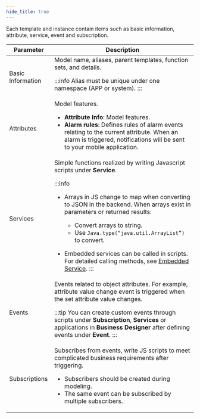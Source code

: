```yaml
---
hide_title: true
---
```


Each template and instance contain items such as basic information, attribute, service, event and subscription.

<table>
<thead>
<tr>
<th>Parameter</th>
<th>Description</th>
</tr>
</thead>
<tbody>
<tr>
<td>Basic Information</td>
<td>
Model name, aliases, parent templates, function sets, and details.

:::info
Alias must be unique under one namespace (APP or system).
:::

</td>
</tr>
<tr>
<td>Attributes</td>
<td>
Model features.
<ul>
<li>
<strong>Attribute Info</strong>: Model features.
</li>
<li>
<strong>Alarm rules</strong>: Defines rules of alarm events relating to the current attribute. When an alarm is triggered, notifications will be sent to your mobile application.
</li>
</ul>
</td>
</tr>
<tr>
<td>Services</td>
<td>
Simple functions realized by writing Javascript scripts under <b>Service</b>.

:::info
- Arrays in JS change to map when converting to JSON in the backend. When arrays exist in parameters or returned results:

<ul>
<ul>
<li>Convert arrays to string.</li>
<li>Use <code>Java.type(“java.util.ArrayList”)</code> to convert.</li>
</ul>
</ul>

- Embedded services can be called in scripts. For detailed calling methods, see <a href="../../API/Embedded Service">Embedded Service</a>.
:::

</td>
</tr>
<tr>
<td>Events</td>
<td>
Events related to object attributes. For example, attribute value change event is triggered when the set attribute value changes.

:::tip
You can create custom events through scripts under **Subscription**, **Services** or applications in **Business Designer** after defining events under **Event**.
:::

</td>
</tr>
<tr>
<td>Subscriptions</td>
<td>
Subscribes from events, write JS scripts to meet complicated business requirements after triggering.
<ul>
<li>Subscribers should be created during modeling.</li>
<li>The same event can be subscribed by multiple subscribers.</li>
</ul></td>
</tr>
</tbody>
</table>